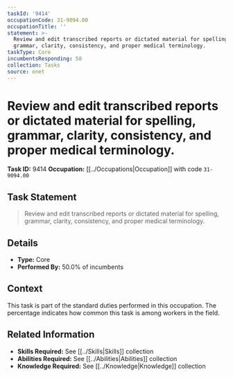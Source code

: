 ```yaml
---
taskId: '9414'
occupationCode: 31-9094.00
occupationTitle: ''
statement: >-
  Review and edit transcribed reports or dictated material for spelling,
  grammar, clarity, consistency, and proper medical terminology.
taskType: Core
incumbentsResponding: 50
collection: Tasks
source: onet
---
```

# Review and edit transcribed reports or dictated material for spelling, grammar, clarity, consistency, and proper medical terminology.

**Task ID:** 9414
**Occupation:** [[../Occupations|Occupation]] with code `31-9094.00`

## Task Statement

> Review and edit transcribed reports or dictated material for spelling, grammar, clarity, consistency, and proper medical terminology.

## Details

- **Type:** Core
- **Performed By:** 50.0% of incumbents

## Context

This task is part of the standard duties performed in this occupation. The percentage indicates how common this task is among workers in the field.

## Related Information

- **Skills Required:** See [[../Skills|Skills]] collection
- **Abilities Required:** See [[../Abilities|Abilities]] collection
- **Knowledge Required:** See [[../Knowledge|Knowledge]] collection
